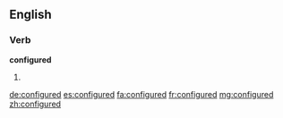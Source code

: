 ==English==

===Verb===
'''configured'''

# {{past of|configure}}

[[de:configured]]
[[es:configured]]
[[fa:configured]]
[[fr:configured]]
[[mg:configured]]
[[zh:configured]]